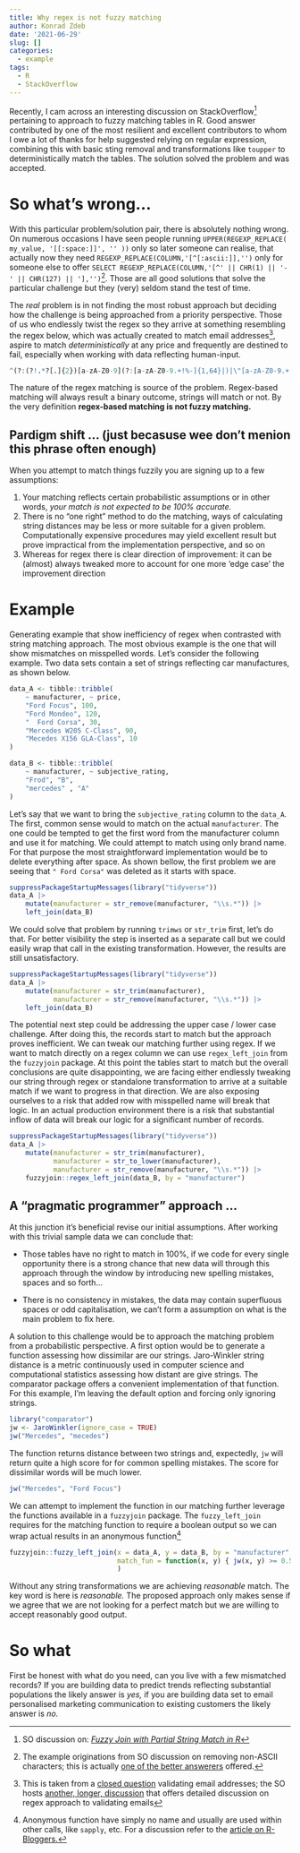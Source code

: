 ```yaml
---
title: Why regex is not fuzzy matching
author: Konrad Zdeb
date: '2021-06-29'
slug: []
categories:
  - example
tags:
  - R
  - StackOverflow
---
```


Recently, I cam across an interesting discussion on StackOverflow^[SO discussion on: [*Fuzzy Join with Partial String Match in R*](https://stackoverflow.com/a/68182330/1655567)] pertaining to approach to fuzzy matching tables in R. Good answer contributed by one of the most resilient and excellent contributors to whom I owe a lot of thanks for help suggested relying on regular expression, combining this with basic sting removal and transformations like `toupper` to deterministically match the tables. The solution solved the problem and was accepted.

# So what's wrong...

With this particular problem/solution pair, there is absolutely nothing wrong. On numerous occasions I have seen people running `UPPER(REGEXP_REPLACE( my_value, '[[:space:]]', '' ))` only so later someone can realise, that actually now they need `REGEXP_REPLACE(COLUMN,'[^[:ascii:]],'')` only for someone else to offer `SELECT REGEXP_REPLACE(COLUMN,'[^' || CHR(1) || '-' || CHR(127) || '],'')`^[The example originations from SO discussion on removing non-ASCII characters; this is actually [one of the better answerers](https://Stack Overflow.com/a/18234629/1655567) offered.]. Those are all good solutions that solve the particular challenge but they (very) seldom stand the test of time.

The *real* problem is in not finding the most robust approach but deciding how the challenge is being approached from a priority perspective. Those of us who endlessly twist the regex so they arrive at something resembling the regex below, which was actually created to match email addresses^[This is taken from a [closed question](https://stackoverflow.com/a/50914014/1655567) validating email addresses; the SO hosts [another, longer, discussion](https://stackoverflow.com/q/201323/1655567) that offers detailed discussion on regex approach to validating emails], aspire to match *deterministically* at any price and frequently are destined to fail, especially when working with data reflecting human-input.

```r
^(?:(?!.*?[.]{2})[a-zA-Z0-9](?:[a-zA-Z0-9.+!%-]{1,64}|)|\"[a-zA-Z0-9.+!% -]{1,64}\")@[a-zA-Z0-9][a-zA-Z0-9.-]+(.[a-z]{2,}|.[0-9]{1,})$
```

The nature of the regex matching is source of the problem. Regex-based matching will always result a binary outcome, strings will match or not. By the very definition **regex-based matching is not fuzzy matching.** 

## Pardigm shift ... (just becasuse wee don't menion this phrase often enough)

When you attempt to match things fuzzily you are signing up to a few assumptions:

1) Your matching reflects certain probabilistic assumptions or in other words, *your match is not expected to be 100% accurate.*
2) There is no "one right" method to do the matching, ways of calculating string distances may be less or more suitable for a given problem. Computationally expensive procedures may yield excellent result but prove impractical from the implementation perspective, and so on
3) Whereas for regex there is clear direction of improvement: it can be (almost) always tweaked more to account for one more 'edge case' the improvement direction 

# Example

Generating example that show inefficiency of regex when contrasted with string matching approach. The most obvious example is the one that will show mismatches on misspelled words. Let's consider the following example. Two data sets contain a set of strings reflecting car manufactures, as shown below.

```r
data_A <- tibble::tribble(
    ~ manufacturer, ~ price,
    "Ford Focus", 100,
    "Ford Mondeo", 120,
    "  Ford Corsa", 30,
    "Mercedes W205 C-Class", 90,
    "Mecedes X156 GLA-Class", 10
)

data_B <- tibble::tribble(
    ~ manufacturer, ~ subjective_rating,
    "Frod", "B",
    "mercedes" , "A"
)
```

Let's say that we want to bring the `subjective_rating` column to the `data_A`. The first, common sense would to match on the actual `manufacturer`. The one could be tempted to get the first word from the manufacturer column and use it for matching. We could attempt to match using only brand name. For that purpose the most straightforward implementation would be to delete everything after space. As shown bellow, the first problem we are seeing that `" Ford Corsa"` was deleted as it starts with space.

```r
suppressPackageStartupMessages(library("tidyverse"))
data_A |> 
    mutate(manufacturer = str_remove(manufacturer, "\\s.*")) |> 
    left_join(data_B)

```

We could solve that problem by running `trimws` or `str_trim` first, let's do that. For better visibility the step is inserted as a separate call but we could easily wrap that call in the existing transformation. However, the results are still unsatisfactory.

```r
suppressPackageStartupMessages(library("tidyverse"))
data_A |> 
    mutate(manufacturer = str_trim(manufacturer),
           manufacturer = str_remove(manufacturer, "\\s.*")) |> 
    left_join(data_B)

```

The potential next step could be addressing the upper case / lower case challenge. After doing this, the records start to match but the approach proves inefficient. We can tweak our matching further using regex. If we want to match directly on a regex column we can use `regex_left_join` from the `fuzzyjoin` package. At this point the tables start to match but the overall conclusions are quite disappointing, we are facing either endlessly tweaking our string through regex or standalone transformation to arrive at a suitable match if we want to progress in that direction. We are also exposing ourselves to a risk that added row with misspelled name will break that logic. In an actual production environment there is a risk that substantial inflow of data will break our logic for a significant number of records. 

```r
suppressPackageStartupMessages(library("tidyverse"))
data_A |> 
    mutate(manufacturer = str_trim(manufacturer),
           manufacturer = str_to_lower(manufacturer),
           manufacturer = str_remove(manufacturer, "\\s.*")) |> 
    fuzzyjoin::regex_left_join(data_B, by = "manufacturer")

```

## A "pragmatic programmer" approach ...

At this junction it's beneficial revise our initial assumptions. After working with this trivial sample data we can conclude that:

* Those tables have no right to match in 100%, if we code for every single opportunity there is a strong chance that new data will through this approach through the window by introducing new spelling mistakes, spaces and so forth...

* There is no consistency in mistakes, the data may contain superfluous spaces or odd capitalisation, we can't form a assumption on what is the main problem to fix here.

A solution to this challenge would be to approach the matching problem from a probabilistic perspective. A first option would be to generate a function assessing how dissimilar are our strings. Jaro-Winkler string distance is a metric continuously used in computer science and computational statistics assessing how distant are give strings. The comparator package offers a convenient implementation of that function. 
For this example, I'm leaving the default option and forcing only ignoring strings.

```r
library("comparator")
jw <- JaroWinkler(ignore_case = TRUE)
jw("Mercedes", "mecedes")
```
The function returns distance between two strings and, expectedly, `jw` will return quite a high score for for common spelling mistakes. The score for dissimilar words will be much lower.

```r
jw("Mercedes", "Ford Focus")
```


We can attempt to implement the function in our matching further leverage the functions available in a `fuzzyjoin` package. The `fuzzy_left_join` requires for the matching function to require a boolean output so we can wrap actual results in an anonymous function^[Anonymous function have simply no name and usually are used within other calls, like `sapply`, etc. For a discussion refer to the [article on R-Bloggers.](https://www.r-bloggers.com/2017/09/anonymous-functions-in-r-and-python/)]

```r
fuzzyjoin::fuzzy_left_join(x = data_A, y = data_B, by = "manufacturer",
                           match_fun = function(x, y) { jw(x, y) >= 0.55}
                           )
```

Without any string transformations we are achieving *reasonable* match. The key word is here is *reasonable.* The proposed approach only makes sense if we agree that we are not looking for a perfect match but we are willing to accept reasonably good output.

# So what

First be honest with what do you need, can you live with a few mismatched records? If you are building data to predict trends reflecting substantial populations the likely answer is *yes,* if you are building data set to email personalised marketing communication to existing customers the likely answer is *no.* 
